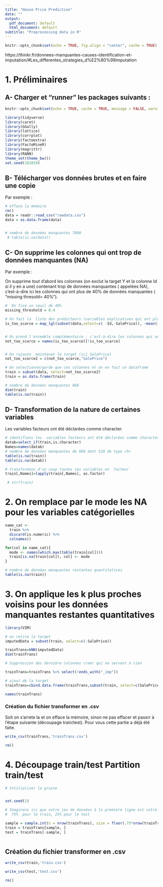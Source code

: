 ```yaml
---
title: "House Price Prediction"
date: ""
output:
  pdf_document: default
  html_document: default
subtitle: "Preprocessing data in R"
---
```



```r
knitr::opts_chunk$set(echo = TRUE, fig.align = "center", cache = TRUE)
```



https://thinkr.fr/donnees-manquantes-causes-identification-et-imputation/#Les_differentes_strategies_d%E2%80%99imputation




# 1. Préliminaires

## A- Charger et "runner" les packages suivants :




```r
knitr::opts_chunk$set(echo = TRUE, cache = TRUE, message = FALSE, warning = FALSE)

library(tidyverse)
library(caret)
library(GGally)
library(lattice)
library(corrplot)
library(factoextra)
library(FactoMineR)
library(magrittr)
library(RANN)
theme_set(theme_bw())
set.seed(181019)
```

## B- Télécharger vos données brutes et en faire une copie

Par exemple : 

```r

# efface la memoire
rm()
data = readr::read_csv("rawdata.csv")
data = as.data.frame(data)


# nombre de données manquantes 7000
 # table(is.na(data))
```








## C- On supprime les colonnes qui ont trop de données manquantes (NA)

Par exemple : 

On supprime tout d'abord les colonnes (on exclut la target Y et la colonne Id si il y en a une) contenant trop de données manquantes ( appelées NA), c'est-à-dire ici les colonnes qui ont plus de  40% de données manquantes ( "missing thresold> 40%").

```r

#  On fixe un seuil de 40%
missing_threshold = 0.4

# On fait la  liste des prédicteurs (variables explicatives qui ont plus de 4O% de données NA, on supprime la colonne Id et la target Saleprice
is_too_scarce = map_lgl(subset(data,select=c( -Id,-SalePrice)), ~mean(is.na(.x)) > missing_threshold)


# On prend l'ensemble complémentaire : c'est-à-dire les colonnes qui ont moins de 40% de NA
not_too_scarce = names(is_too_scarce)[!is_too_scarce]


# On rajoute  maintenat la target (ici SalePrice)
not_too_scarce2 = c(not_too_scarce,"SalePrice")

# On selectionne/garde que ces colonnes et on en fait un dataframe
train = subset(data, select=not_too_scarce2)
train = as.data.frame(train)

# nombre de données manquantes 868
dim(train)
table(is.na(train))
```








## D- Transformation de la nature de certaines variables

Les variables facteurs ont été déclarées comme character.

```r
# identifions les  variables facteurs ont été déclarées comme character.
datab=select_if(train,is.character)
Names=names(datab)
# nombre de données manquantes de 868 dont 520 de type chr 
table(is.na(train))
table(is.na(datab))
```




```r


# transformons d'un coup toutes ces variables en  facteur
train[,Names]=lapply(train[,Names], as.factor)

 # str(train)
```





# 2. On remplace par le mode les NA pour les variables catégorielles







```r

name_cat <-
  train %>%
  discard(is.numeric) %>%
  colnames()

for(col in name_cat){
  mode <- names(which.max(table(train[col])))
  train[is.na(train[col]), col] <- mode
}

# nombre de données manquantes restantes quantitatives
table(is.na(train))
```






# 3. On applique les k plus proches voisins pour les données manquantes restantes quantitatives





```r
library(VIM)
```





```r

# on retire la target
imputedData = subset(train, select=c(-SalePrice))

trainTrans=kNN(imputedData)
dim(trainTrans)

# Suppression des dernière colonnes creer qui ne servent à rien

trainTrans=trainTrans %>% select(!ends_with("_imp"))

# ajout de la target
trainTrans=cbind.data.frame(trainTrans,subset(train, select=c(SalePrice)))

names(trainTrans)

```












### Création du fichier transformer en .csv




Soit on s'arrete la et on efface la mémoire, sinon ne pas effacer et passrr à l'étape suivante (découpage train/test).  Pour vous cette partie a déjà été faite.


```r
write_csv(trainTrans,'trainTrans.csv')
```



```r
rm()
```














# 4. Découpage train/test Partition train/test

```r

# Intitialiser la graine


set.seed(1) 

# Imaginons ici que votre jeu de données à la première ligne est votre jeu de données complet
#  75%  pour le train, 25% pour le test

sample = sample.int(n = nrow(trainTrans), size = floor(.75*nrow(trainTrans)), replace = F)
train = trainTrans[sample, ]
test = trainTrans[-sample, ]



```



## Création du fichier transformer en .csv


```r
write_csv(train,'train.csv')
```


```r
write_csv(test,'test.csv')
```

```r
rm()
```





